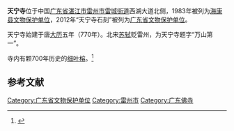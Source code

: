 {{expand|time=2015-02-24T08:08:24+00:00}}
{{coord|20|54|50|N|110|05|24|E|scale:10000|display=title}}
{{文物保护单位
|名称 = 天宁寺石刻
|图片 = Leizhou Tianning Si 2014.02.27 12-42-40.jpg
|级别 = 省级文物保护单位
|省名 = 广东省
|所在 = [[雷州市|雷州市]][[雷城街道|雷城街道]]
|分类 = 石窟寺及石刻
|时代 = 清
|编号 = 7-67
|登录 = 2012年10月20日
}}
'''天宁寺'''位于中国[[广东省|广东省]][[湛江市|湛江市]][[雷州市|雷州市]][[雷城街道|雷城街道]]西湖大道北侧，1983年被列为[[海康县文物保护单位|海康县文物保护单位]]，2012年“天宁寺石刻”被列为[[广东省文物保护单位|广东省文物保护单位]]。

天宁寺始建于唐[[大历|大历]]五年（770年）。北宋[[苏轼|苏轼]]贬雷州，为天宁寺题字“万山第一”。

寺内有颗700年历史的[[细叶榕|细叶榕]]。<ref>{{Cite web |url=http://www.forestry.gov.cn/portal/gtlh/s/2032/content-494139.html |title=雷州天宁寺有颗700年细叶榕 |access-date=2015-02-24 |archive-date=2019-07-26 |archive-url=https://web.archive.org/web/20190726135649/http://www.forestry.gov.cn/portal/gtlh/s/2032/content-494139.html |dead-url=no }}</ref>

{{Gallery
|width = 300
|height = 
|lines = 1
|File:Leizhou Tianning Si 2014.02.27 12-38-37.jpg|临街牌坊
|File:Leizhou Tianning Si 2014.02.27 12-40-20.jpg|重建的“万山第一”牌坊
|File:Leizhou Tianning Si 2014.02.27 12-41-41.jpg|前殿
|File:Leizhou Tianning Si 2014.02.27 12-45-48.jpg|中殿
|File:Leizhou Tianning Si 2014.02.27 12-46-56.jpg|大雄宝殿
|File:Leizhou Tianning Si 2014.02.27 12-51-22.jpg|中殿的碑刻
}}

==参考文献==
{{commonscat|Tianning Temple (Leizhou)}}
{{reflist}}

{{湛江市境内的广东省文物保护单位}}

{{DEFAULTSORT:T}}
[[Category:广东省文物保护单位|Category:广东省文物保护单位]]
[[Category:雷州市|Category:雷州市]]
[[Category:广东佛寺|Category:广东佛寺]]